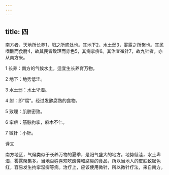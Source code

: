 ```yaml
---
---
---
```

title: 四
---




南方者，天地所长养1，阳之所盛处也。其地下2，水土弱3，雾露之所聚也。其民嗜酸而食胕4，故其民皆致理而赤色5，其病挛痹6。其治宜微针7，故九针者，亦从南方来。

1 长养：南方的气候水土，适宜生长养育万物。

2 地下：地势低洼。

3 水土弱：水土卑湿。

4 胕：即“腐”。经过发酵腐熟的食物。

5 致理：肌肤密致。

6 挛痹：筋脉拘挛，麻木不仁。

7 微针：小针。

译文

南方地区，气候类似于长养万物的夏季，是阳气盛大的地方。地势低洼，水土卑湿，雾露聚集多。当地百姓喜欢吃酸类和腐臭的食品，所以当地人的皮肤致密色红，容易发生拘挛湿痹等病。治疗上，应该使用微针，所以微针疗法，来自南方。